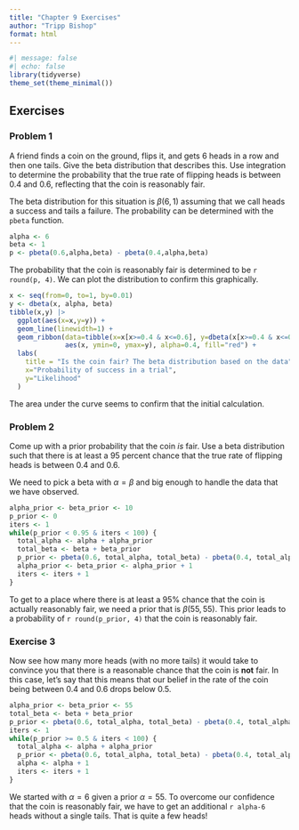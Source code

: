 ---
title: "Chapter 9 Exercises"
author: "Tripp Bishop"
format: html
---

```{r setup}
#| message: false
#| echo: false
library(tidyverse)
theme_set(theme_minimal())
```


## Exercises

### Problem 1
A friend finds a coin on the ground, flips it, and gets 6 heads in a row and then one tails. Give the beta distribution that describes this. Use integration to determine the probability that the true rate of flipping heads is between 0.4 and 0.6, reflecting that the coin is reasonably fair.

The beta distribution for this situation is $\beta(6,1)$ assuming that we call heads a success and tails a failure. The probability can be determined with the `pbeta` function.

```{r}
alpha <- 6
beta <- 1
p <- pbeta(0.6,alpha,beta) - pbeta(0.4,alpha,beta)
```

The probability that the coin is reasonably fair is determined to be `r round(p, 4)`. We can plot the distribution to confirm this graphically.

```{r}
x <- seq(from=0, to=1, by=0.01)
y <- dbeta(x, alpha, beta)
tibble(x,y) |> 
  ggplot(aes(x=x,y=y)) +
  geom_line(linewidth=1) +
  geom_ribbon(data=tibble(x=x[x>=0.4 & x<=0.6], y=dbeta(x[x>=0.4 & x<=0.6], alpha, beta)), 
              aes(x, ymin=0, ymax=y), alpha=0.4, fill="red") +
  labs(
    title = "Is the coin fair? The beta distribution based on the data",
    x="Probability of success in a trial",
    y="Likelihood"
  )
```
The area under the curve seems to confirm that the initial calculation. 


### Problem 2
Come up with a prior probability that the coin *is* fair. Use a beta distribution such that there is at least a 95 percent chance that the true rate of flipping heads is between 0.4 and 0.6.

We need to pick a beta with $\alpha = \beta$ and big enough to handle the data that we have observed.

```{r}
alpha_prior <- beta_prior <- 10
p_prior <- 0
iters <- 1
while(p_prior < 0.95 & iters < 100) {
  total_alpha <- alpha + alpha_prior
  total_beta <- beta + beta_prior
  p_prior <- pbeta(0.6, total_alpha, total_beta) - pbeta(0.4, total_alpha, total_beta)
  alpha_prior <- beta_prior <- alpha_prior + 1
  iters <- iters + 1
}
```
To get to a place where there is at least a 95% chance that the coin is actually reasonably fair, we need a prior that is $\beta (55,55)$. This prior leads to a probability of `r round(p_prior, 4)` that the coin is reasonably fair.

### Exercise 3
Now see how many more heads (with no more tails) it would take to convince you that there is a reasonable chance that the coin is **not** fair. In this case, let's say that this means that our belief in the rate of the coin being between 0.4 and 0.6 drops below 0.5.

```{r}
alpha_prior <- beta_prior <- 55
total_beta <- beta + beta_prior
p_prior <- pbeta(0.6, total_alpha, total_beta) - pbeta(0.4, total_alpha, total_beta)
iters <- 1
while(p_prior >= 0.5 & iters < 100) {
  total_alpha <- alpha + alpha_prior
  p_prior <- pbeta(0.6, total_alpha, total_beta) - pbeta(0.4, total_alpha, total_beta)
  alpha <- alpha + 1
  iters <- iters + 1
}
```

We started with $\alpha = 6$ given a prior $\alpha=55$. To overcome our confidence that the coin is reasonably fair, we have to get an additional `r alpha-6` heads without a single tails. That is quite a few heads!